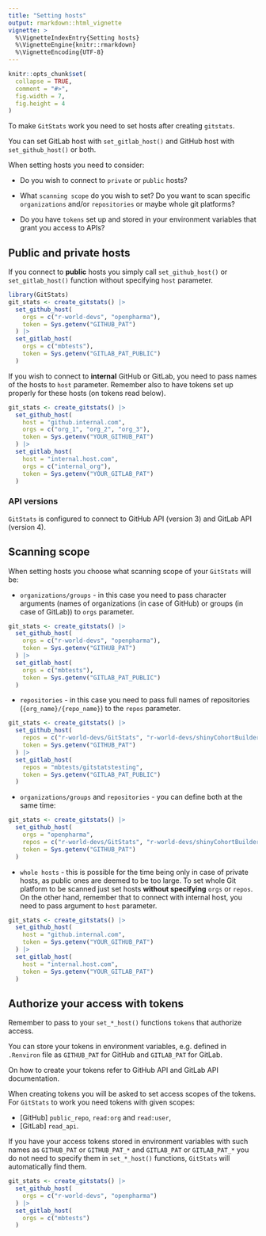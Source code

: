 ```yaml
---
title: "Setting hosts"
output: rmarkdown::html_vignette
vignette: >
  %\VignetteIndexEntry{Setting hosts}
  %\VignetteEngine{knitr::rmarkdown}
  %\VignetteEncoding{UTF-8}
---
```


```r
knitr::opts_chunk$set(
  collapse = TRUE,
  comment = "#>",
  fig.width = 7,
  fig.height = 4
)
```


To make `GitStats` work you need to set hosts after creating `gitstats`.

You can set GitLab host with `set_gitlab_host()` and GitHub host with `set_github_host()` or both.

When setting hosts you need to consider:

* Do you wish to connect to `private` or `public` hosts?

* What `scanning scope` do you wish to set? Do you want to scan specific `organizations` and/or `repositories` or maybe whole git platforms?

* Do you have `tokens` set up and stored in your environment variables that grant you access to APIs?

## Public and private hosts

If you connect to **public** hosts you simply call `set_github_host()` or `set_gitlab_host()` function without specifying `host` parameter.

```r
library(GitStats)
git_stats <- create_gitstats() |>
  set_github_host(
    orgs = c("r-world-devs", "openpharma"),
    token = Sys.getenv("GITHUB_PAT")
  ) |>
  set_gitlab_host(
    orgs = c("mbtests"),
    token = Sys.getenv("GITLAB_PAT_PUBLIC")
  )
```

If you wish to connect to **internal** GitHub or GitLab, you need to pass names of the hosts to `host` parameter. Remember also to have tokens set up properly for these hosts (on tokens read below).

```r
git_stats <- create_gitstats() |>
  set_github_host(
    host = "github.internal.com",
    orgs = c("org_1", "org_2", "org_3"),
    token = Sys.getenv("YOUR_GITHUB_PAT")
  ) |>
  set_gitlab_host(
    host = "internal.host.com",
    orgs = c("internal_org"),
    token = Sys.getenv("YOUR_GITLAB_PAT")
  )
```

### API versions

`GitStats` is configured to connect to GitHub API (version 3) and GitLab API (version 4).

## Scanning scope

When setting hosts you choose what scanning scope of your `GitStats` will be:

* `organizations/groups` - in this case you need to pass character arguments (names of organizations (in case of GitHub) or groups (in case of GitLab)) to `orgs` parameter.

```r
git_stats <- create_gitstats() |>
  set_github_host(
    orgs = c("r-world-devs", "openpharma"),
    token = Sys.getenv("GITHUB_PAT")
  ) |>
  set_gitlab_host(
    orgs = c("mbtests"),
    token = Sys.getenv("GITLAB_PAT_PUBLIC")
  )
```

* `repositories` - in this case you need to pass full names of repositories (`{org_name}/{repo_name}`) to the `repos` parameter.

```r
git_stats <- create_gitstats() |>
  set_github_host(
    repos = c("r-world-devs/GitStats", "r-world-devs/shinyCohortBuilder", "openpharma/DataFakeR"),
    token = Sys.getenv("GITHUB_PAT")
  ) |>
  set_gitlab_host(
    repos = "mbtests/gitstatstesting",
    token = Sys.getenv("GITLAB_PAT_PUBLIC")
  )
```

* `organizations/groups` and `repositories` - you can define both at the same time:

```r
git_stats <- create_gitstats() |>
  set_github_host(
    orgs = "openpharma",
    repos = c("r-world-devs/GitStats", "r-world-devs/shinyCohortBuilder"),
    token = Sys.getenv("GITHUB_PAT")
  )
```

* `whole hosts` - this is possible for the time being only in case of private hosts, as public ones are deemed to be too large. To set whole Git platform to be scanned just set hosts **without specifying** `orgs` or `repos`. On the other hand, remember that to connect with internal host, you need to pass argument to `host` parameter.

```r
git_stats <- create_gitstats() |>
  set_github_host(
    host = "github.internal.com",
    token = Sys.getenv("YOUR_GITHUB_PAT")
  ) |>
  set_gitlab_host(
    host = "internal.host.com",
    token = Sys.getenv("YOUR_GITLAB_PAT")
  )
```

## Authorize your access with tokens

Remember to pass to your `set_*_host()` functions `tokens` that authorize access.

You can store your tokens in environment variables, e.g. defined in `.Renviron` file as `GITHUB_PAT` for GitHub and `GITLAB_PAT` for GitLab.

On how to create your tokens refer to GitHub API and GitLab API documentation.

When creating tokens you will be asked to set access scopes of the tokens. For `GitStats` to work you need tokens with given scopes:

- [GitHub] `public_repo`, `read:org` and `read:user`,
- [GitLab] `read_api`.

If you have your access tokens stored in environment variables with such names as `GITHUB_PAT` or `GITHUB_PAT_*` and `GITLAB_PAT` or `GITLAB_PAT_*` you do not need to specify them in `set_*_host()` functions, `GitStats` will automatically find them.

```r
git_stats <- create_gitstats() |>
  set_github_host(
    orgs = c("r-world-devs", "openpharma")
  ) |>
  set_gitlab_host(
    orgs = c("mbtests")
  )
```
